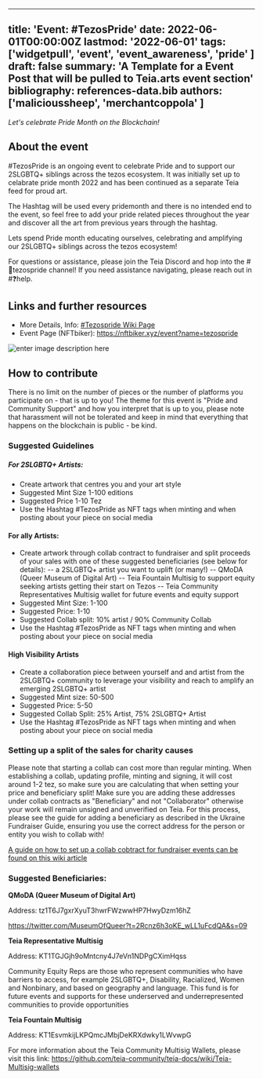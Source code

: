 
---
title: 'Event: #TezosPride'
date: 2022-06-01T00:00:00Z
lastmod: '2022-06-01'
tags: ['widgetpull', 'event', 'event_awareness', 'pride' ]
draft: false
summary: 'A Template for a Event Post that will be pulled to Teia.arts event section'
bibliography: references-data.bib
authors: ['malicioussheep', 'merchantcoppola' ]
---
_Let's celebrate Pride Month on the Blockchain!_


## About the event

#TezosPride is an ongoing event to celebrate Pride and to support our 2SLGBTQ+ siblings across the tezos ecosystem. It was initially set up to celabrate pride month 2022 and has been continued as a separate Teia feed for proud art.

The Hashtag will be used every pridemonth and there is no intended end to the event, so feel free to add your pride related pieces throughout the year and discover all the art from previous years through the hashtag.

Lets spend Pride month educating ourselves, celebrating and amplifying our 2SLGBTQ+ siblings across the tezos ecosystem! 

For questions or assistance, please join the Teia Discord and hop into the #🌈tezospride channel! If you need assistance navigating, please reach out in #❓help. 

## Links and further resources

- More Details, Info: [#Tezospride Wiki Page](https://github.com/teia-community/teia-docs/wiki/Tezospride)
 - Event Page (NFTbiker): https://nftbiker.xyz/event?name=tezospride

![enter image description here](https://media.discordapp.net/attachments/909025985482067978/1066111409135550576/TezosPride_1.png)






## How to contribute


There is no limit on the number of pieces or the number of platforms you participate on - that is up to you! The theme for this event is "Pride and Community Support" and how you interpret that is up to you, please note that harassment will not be tolerated and keep in mind that everything that happens on the blockchain is public - be kind.

### Suggested Guidelines
##### For 2SLGBTQ+ Artists:
- Create artwork that centres you and your art style 
- Suggested Mint Size 1-100 editions
- Suggested Price 1-10 Tez 
- Use the Hashtag #TezosPride as NFT tags when minting and when posting about your piece on social media

#### For ally Artists:
- Create artwork through collab contract to fundraiser and split proceeds of your sales with one of these suggested beneficiaries (see below for details):
-- a 2SLGBTQ+ artist you want to uplift (or many!)
-- QMoDA (Queer Museum of Digital Art)
-- Teia Fountain Multisig to support equity seeking artists getting their start on Tezos 
-- Teia Community Representatives Multisig wallet for future events and equity support 
- Suggested Mint Size: 1-100 
- Suggested Price: 1-10 
- Suggested Collab split: 10% artist / 90% Community Collab 
- Use the Hashtag #TezosPride as NFT tags when minting and when posting about your piece on social media

#### High Visibility Artists
- Create a collaboration piece between yourself and and artist from the 2SLGBTQ+ community to leverage your visibility and reach to amplify an emerging 2SLGBTQ+ artist
- Suggested Mint size: 50-500
- Suggested Price: 5-50 
- Suggested Collab Split: 25% Artist, 75% 2SLGBTQ+ Artist
- Use the Hashtag #TezosPride as NFT tags when minting and when posting about your piece on social media




### Setting up a split of the sales for charity causes

Please note that starting a collab can cost more than regular minting. When establishing a collab, updating profile, minting and signing, it will cost around 1-2 tez, so make sure you are calculating that when setting your price and beneficiary split! Make sure you are adding these addresses under collab contracts as "Beneficiary" and not "Collaborator" otherwise your work will remain unsigned and unverified on Teia. For this process, please see the guide for adding a beneficiary as described in the Ukraine Fundraiser Guide, ensuring you use the correct address for the person or entity you wish to collab with!

[A guide on how to set up a collab cobtract for fundraiser events can be found on this wiki article](https://github.com/teia-community/teia-docs/wiki/Collab-contract-Guide#setting-up-a-contract-for-fundraisers)


### Suggested Beneficiaries: 

**QMoDA (Queer Museum of Digital Art)**

Address: tz1T6J7gxrXyuT3hwrFWzwwHP7HwyDzm16hZ

https://twitter.com/MuseumOfQueer?t=2Rcnz6h3oKE_wLL1uFcdQA&s=09 


**Teia Representative Multisig**

Address: KT1TGJGjh9oMntcny4J7eVn1NDPgCXimHqss 

Community Equity Reps are those who represent communities who have barriers to access, for example 2SLGBTQ+, Disability, Racialized, Women and Nonbinary, and based on geography and language. This fund is for future events and supports for these underserved and underrepresented communities to provide opportunities

**Teia Fountain Multisig**

Address: KT1EsvmkijLKPQmcJMbjDeKRXdwky1LWvwpG

For more information about the Teia Community Multisig Wallets, please visit this link: 
https://github.com/teia-community/teia-docs/wiki/Teia-Multisig-wallets





